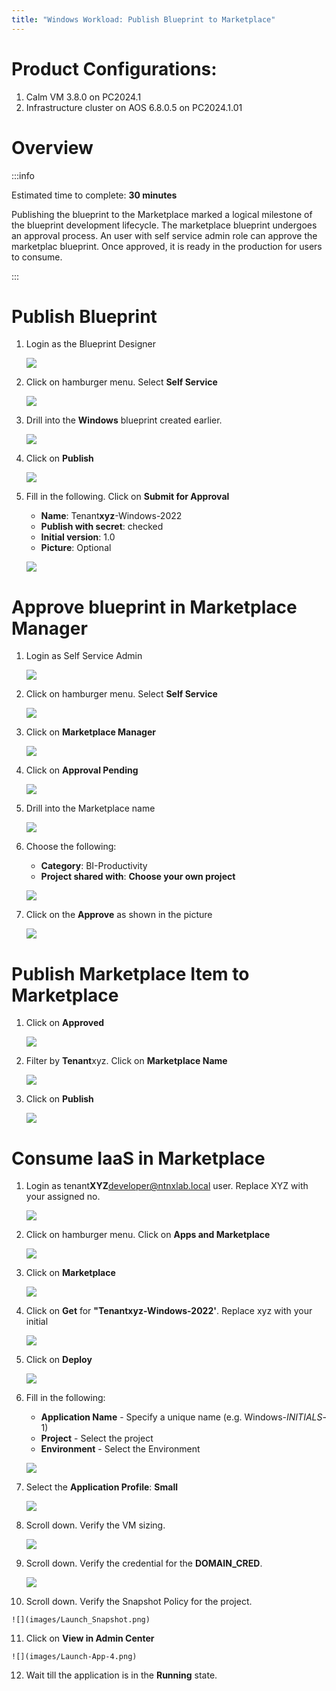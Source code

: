 ```yaml
---
title: "Windows Workload: Publish Blueprint to Marketplace"
---
```


# Product Configurations:

1.  Calm VM 3.8.0 on PC2024.1
2.  Infrastructure cluster on AOS 6.8.0.5 on PC2024.1.01

# Overview

:::info

Estimated time to complete: **30 minutes**

Publishing the blueprint to the Marketplace marked a logical milestone of the blueprint development lifecycle. 
The marketplace blueprint undergoes an approval process.  An user with self service admin role can approve the 
marketplac blueprint.  Once approved, it is ready in the production for users to consume.

:::

# Publish Blueprint

1.  Login as the Blueprint Designer

    ![](images/login-bp-designer.png)

2.  Click on hamburger menu.  Select **Self Service**

    ![](images/AppSwitcher-Self-Service.png)

3.  Drill into the **Windows** blueprint created earlier.

    ![](images/blueprint_list.png)

4.  Click on **Publish**

    ![](images/publish_blueprint_1.png)

5.  Fill in the following.  Click on **Submit for Approval**

    - **Name**: Tenant**xyz**-Windows-2022
    - **Publish with secret**: checked
    - **Initial version**: 1.0
    - **Picture**: Optional

     ![](images/publish_blueprint_2.png)

# Approve blueprint in Marketplace Manager

1.  Login as Self Service Admin

    ![](images/sspadmin_1.png)

2.  Click on hamburger menu.  Select **Self Service**

    ![](images/AppSwitcher-Self-Service.png)

3.  Click on **Marketplace Manager**

    ![](images/sspadmin_2.png)

4.  Click on **Approval Pending**

    ![](images/sspadmin_3.png)

5.  Drill into the Marketplace name

    ![](images/sspadmin_4.png)

6.  Choose the following:

    - **Category**: BI-Productivity
    - **Project shared with**: **Choose your own project**

    ![](images/sspadmin_5.png)

7.  Click on the **Approve** as shown in the picture

    ![](images/sspadmin_6.png)

# Publish Marketplace Item to Marketplace

1.  Click on **Approved**

    ![](images/sspadmin_7.png)

8.  Filter by **Tenant**xyz.  Click on **Marketplace Name**

    ![](images/sspadmin_8.png)

9.  Click on **Publish**

    ![](images/sspadmin_9.png)

# Consume IaaS in Marketplace

1.  Login as tenant**XYZ**developer@ntnxlab.local user.  Replace XYZ with your assigned no.

    ![](images/marketplace-launch-1.png)

2.  Click on hamburger menu.  Click on **Apps and Marketplace**

    ![](images/marketplace-launch-2.png)

3.  Click on **Marketplace**

    ![](images/marketplace-launch-3.png)

4.  Click on **Get** for **"Tenantxyz-Windows-2022'**.  Replace xyz with your initial

    ![](images/iaas_windows_1.png)

5.  Click on **Deploy**

    ![](images/iaas_windows_2.png)

6.  Fill in the following:

    -  **Application Name** -  Specify a unique name (e.g. Windows-*INITIALS*-1)
    -  **Project** - Select the project
    -  **Environment** - Select the Environment

    ![](images/Launch-App-1.png)  

7.  Select the **Application Profile**: **Small**

    ![](images/Launch-App-2.png)  

8.  Scroll down.  Verify the VM sizing.  

    ![](images/Launch-App-3.png) 

9.  Scroll down.  Verify the credential for the **DOMAIN_CRED**.  

    ![](images/Launch-App-3-2.png) 

10.  Scroll down.  Verify the Snapshot Policy for the project.

    ![](images/Launch_Snapshot.png) 

11.  Click on **View in Admin Center**

    ![](images/Launch-App-4.png) 

12.  Wait till the application is in the **Running** state. 


